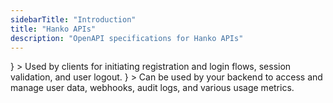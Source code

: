 ```yaml
---
sidebarTitle: "Introduction"
title: "Hanko APIs"
description: "OpenAPI specifications for Hanko APIs"
---
```


<CardGroup cols={2}>
  <Card
    title="Public API"
    href="/api-reference/public"
    icon={
      <svg
        xmlns="http://www.w3.org/2000/svg"
        className="icon icon-tabler icon-tabler-api"
        width="24"
        height="24"
        viewBox="0 0 24 24"
        strokeWidth="2"
        stroke="currentColor"
        fill="none"
        strokeLinecap="round"
        strokeLinejoin="round"
      >
        <path stroke="none" d="M0 0h24v24H0z" fill="none"></path>
        <path d="M4 13h5"></path>
        <path d="M12 16v-8h3a2 2 0 0 1 2 2v1a2 2 0 0 1 -2 2h-3"></path>
        <path d="M20 8v8"></path>
        <path d="M9 16v-5.5a2.5 2.5 0 0 0 -5 0v5.5"></path>
      </svg>
    }
  >
    Used by clients for initiating registration and login flows, session validation, and user logout.
  </Card>
  <Card
    title="Admin API"
    href="/api-reference/admin"
    icon={
      <svg
        xmlns="http://www.w3.org/2000/svg"
        className="icon icon-tabler icon-tabler-api"
        width="24"
        height="24"
        viewBox="0 0 24 24"
        strokeWidth="2"
        stroke="currentColor"
        fill="none"
        strokeLinecap="round"
        strokeLinejoin="round"
      >
        <path stroke="none" d="M0 0h24v24H0z" fill="none"></path>
        <path d="M4 13h5"></path>
        <path d="M12 16v-8h3a2 2 0 0 1 2 2v1a2 2 0 0 1 -2 2h-3"></path>
        <path d="M20 8v8"></path>
        <path d="M9 16v-5.5a2.5 2.5 0 0 0 -5 0v5.5"></path>
      </svg>
    }
  >
        Can be used by your backend to access and manage user data, webhooks, audit logs, and various usage metrics.
  </Card>
</CardGroup>
